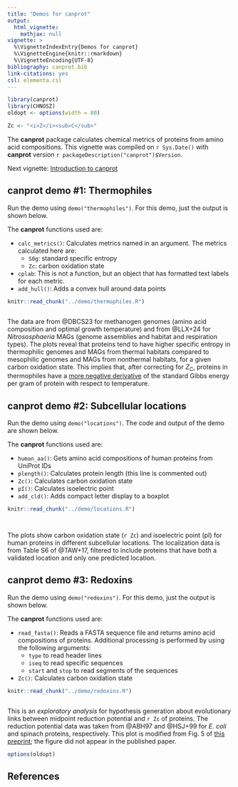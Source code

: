 ```yaml
---
title: "Demos for canprot"
output:
  html_vignette:
    mathjax: null
vignette: >
  %\VignetteIndexEntry{Demos for canprot}
  %\VignetteEngine{knitr::rmarkdown}
  %\VignetteEncoding{UTF-8}
bibliography: canprot.bib
link-citations: yes
csl: elementa.csl
---
```


```r
library(canprot)
library(CHNOSZ)
oldopt <- options(width = 80)
```

```r
Zc <- "<i>Z</i><sub>C</sub>"
```

The **canprot** package calculates chemical metrics of proteins from amino acid compositions.
This vignette was compiled on `r Sys.Date()` with **canprot** version `r packageDescription("canprot")$Version`.

Next vignette: [Introduction to canprot](introduction.html)

## canprot demo #1: Thermophiles

Run the demo using `demo("thermophiles")`.
For this demo, just the output is shown below.

The **canprot** functions used are:

- `calc_metrics()`: Calculates metrics named in an argument. The metrics calculated here are:
  - `S0g`: standard specific entropy
  - `Zc`: carbon oxidation state
- `cplab`: This is not a function, but an object that has formatted text labels for each metric.
- `add_hull()`: Adds a convex hull around data points

```r
knitr::read_chunk("../demo/thermophiles.R")
```

```r
```

The data are from @DBCS23 for methanogen genomes (amino acid composition and optimal growth temperature) and from @LLX+24 for *Nitrososphaeria* MAGs (genome assemblies and habitat and respiration types).
The plots reveal that proteins tend to have higher specific entropy in thermophilic genomes and MAGs from thermal habitats compared to mesophilic genomes and MAGs from nonthermal habitats, for a given carbon oxidation state.
This implies that, after correcting for *Z*<sub>C</sub>, proteins in thermophiles have a <ins>more negative derivative</ins> of the standard Gibbs energy per gram of protein with respect to temperature.

## canprot demo #2: Subcellular locations

Run the demo using `demo("locations")`.
The code and output of the demo are shown below.

The **canprot** functions used are:

- `human_aa()`: Gets amino acid compositions of human proteins from UniProt IDs
- `plength()`: Calculates protein length (this line is commented out)
- `Zc()`: Calculates carbon oxidation state
- `pI()`: Calculates isoelectric point
- `add_cld()`: Adds compact letter display to a boxplot

```r
knitr::read_chunk("../demo/locations.R")
```

```r
```

```r
```

The plots show carbon oxidation state (`r Zc`) and isoelectric point (pI) for human proteins in different subcellular locations.
The localization data is from Table S6 of @TAW+17, filtered to include proteins that have both a validated location and only one predicted location.

## canprot demo #3: Redoxins

Run the demo using `demo("redoxins")`.
For this demo, just the output is shown below.

The **canprot** functions used are:

- `read_fasta()`: Reads a FASTA sequence file and returns amino acid compositions of proteins. Additional processing is performed by using the following arguments:
  - `type` to read header lines
  - `iseq` to read specific sequences
  - `start` and `stop` to read segments of the sequences
- `Zc()`: Calculates carbon oxidation state

```r
knitr::read_chunk("../demo/redoxins.R")
```

```r
```

This is an *exploratory analysis* for hypothesis generation about evolutionary links between midpoint reduction potential and `r Zc` of proteins.
The reduction potential data was taken from @ABH97 and @HSJ+99 for *E. coli* and spinach proteins, respectively.
This plot is modified from Fig. 5 of [this preprint](https://doi.org/10.1101/004127); the figure did not appear in the published paper.

```r
options(oldopt)
```

## References
